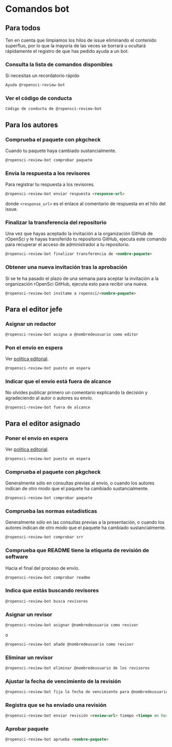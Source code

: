 # Comandos bot

## Para todos {.unnumbered}

Ten en cuenta que limpiamos los hilos de issue eliminando el contenido superfluo, por lo que la mayoría de las veces se borrará u ocultará rápidamente el registro de que has pedido ayuda a un bot.

### Consulta la lista de comandos disponibles {.unnumbered}

Si necesitas un recordatorio rápido

```markdown
Ayuda @ropensci-review-bot
```

### Ver el código de conducta {.unnumbered}

```markdown
Código de conducta de @ropensci-review-bot
```

## Para los autores {.unnumbered}

### Comprueba el paquete con pkgcheck {.unnumbered}

Cuando tu paquete haya cambiado sustancialmente.

```markdown
@ropensci-review-bot comprobar paquete
```

### Envía la respuesta a los revisores {.unnumbered}

Para registrar tu respuesta a los revisores.

```markdown
@ropensci-review-bot enviar respuesta <response-url>
```

donde `<response_url>` es el enlace al comentario de respuesta en el hilo del issue.

### Finalizar la transferencia del repositorio {.unnumbered}

Una vez que hayas aceptado la invitación a la organización GitHub de rOpenSci y le hayas transferido tu repositorio GitHub, ejecuta este comando para recuperar el acceso de administrador a tu repositorio.

```markdown
@ropensci-review-bot finalizar transferencia de <nombre-paquete>
```

### Obtener una nueva invitación tras la aprobación {.unnumbered}

Si se te ha pasado el plazo de una semana para aceptar la invitación a la organización rOpenSci GitHub, ejecuta esto para recibir una nueva.

```markdown
@ropensci-review-bot invítame a ropensci/<nombre-paquete>
```

## Para el editor jefe {.unnumbered}

### Asignar un redactor {.unnumbered}

```markdown
@ropensci-review-bot asigna a @nombredeusuario como editor
```

### Pon el envío en espera {.unnumbered}

Ver [política editorial](#policiesreviewprocess).

```markdown
@ropensci-review-bot puesto en espera
```

### Indicar que el envío está fuera de alcance {.unnumbered}

No olvides publicar primero un comentario explicando la decisión y agradeciendo al autor o autores su envío.

```markdown
@ropensci-review-bot fuera de alcance
```

## Para el editor asignado {.unnumbered}

### Poner el envío en espera {.unnumbered}

Ver [política editorial](#policiesreviewprocess).

```markdown
@ropensci-review-bot puesto en espera
```

### Comprueba el paquete con pkgcheck {.unnumbered}

Generalmente sólo en consultas previas al envío, o cuando los autores indican de otro modo que el paquete ha cambiado sustancialmente.

```markdown
@ropensci-review-bot comprobar paquete
```

### Comprueba las normas estadísticas {.unnumbered}

Generalmente sólo en las consultas previas a la presentación, o cuando los autores indican de otro modo que el paquete ha cambiado sustancialmente.

```markdown
@ropensci-review-bot comprobar srr
```

### Comprueba que README tiene la etiqueta de revisión de software {.unnumbered}

Hacia el final del proceso de envío.

```markdown
@ropensci-review-bot comprobar readme
```

### Indica que estás buscando revisores {.unnumbered}

```markdown
@ropensci-review-bot busca revisores
```

### Asignar un revisor {.unnumbered}

```markdown
@ropensci-review-bot asignar @nombredeusuario como revisor
```

o

```markdown
@ropensci-review-bot añade @nombredeusuario como revisor
```

### Eliminar un revisor {.unnumbered}

```markdown
@ropensci-review-bot eliminar @nombredeusuario de los revisores
```

### Ajustar la fecha de vencimiento de la revisión {.unnumbered}

```markdown
@ropensci-review-bot fija la fecha de vencimiento para @nombredeusuario en AAAA-MM-DD
```

### Registra que se ha enviado una revisión {.unnumbered}

```markdown
@ropensci-review-bot enviar revisión <review-url> tiempo <tiempo en horas>
```

### Aprobar paquete {.unnumbered}

```markdown
@ropensci-review-bot aprueba <nombre-paquete>
```


